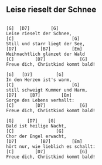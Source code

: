 ## Leise rieselt der Schnee {#weihnachten-leise-rieselt-der-schnee}



```

[G]  [D7]        [G]
Leise rieselt der Schnee,
[C]                      [G]
Still und starr liegt der See,
[D7]         [B7]        [Em]
Weihnachtlich glänzet der Wald
[C]        [D7]             [G]
Freue dich, Christkind kommt bald!

[G]   [D7]         [G]
In den Herzen ist's warm,
[C]                      [G]
still schweigt Kummer und Harm,
[D7]     [B7]        [Em]
Sorge des Lebens verhallt:
[C]        [D7]             [G]
Freue dich, Christkind kommt bald!

[G]     [D7]    [G]
Bald ist heilige Nacht,
[C]                [G]
Chor der Engel erwacht,
[D7]         [B7]        [Em]
hört nur, wie lieblich es schallt:
[C]        [D7]             [G]
Freue dich, Christkind kommt bald!

```
